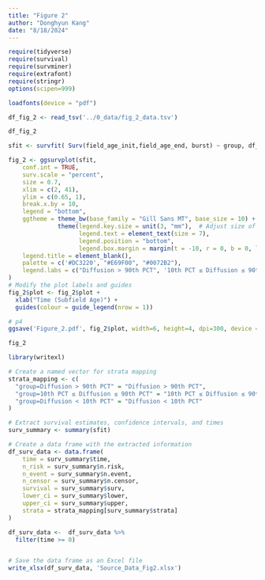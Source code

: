 ---
title: "Figure 2"
author: "Donghyun Kang"
date: "8/18/2024"
---
```{r setup, include=FALSE}
require(tidyverse)
require(survival)
require(survminer)
require(extrafont)
require(stringr)
options(scipen=999)

loadfonts(device = "pdf")

```


```{r}
df_fig_2 <- read_tsv('../0_data/fig_2_data.tsv')
```

```{r}
df_fig_2
```

```{r}
sfit <- survfit( Surv(field_age_init,field_age_end, burst) ~ group, df_fig_2)
```

```{r}
fig_2 <- ggsurvplot(sfit,
    conf.int = TRUE, 
    surv.scale = "percent",
    size = 0.7,
    xlim = c(2, 41),
    ylim = c(0.65, 1),
    break.x.by = 10,
    legend = "bottom",
    ggtheme = theme_bw(base_family = "Gill Sans MT", base_size = 10) + 
              theme(legend.key.size = unit(3, "mm"),  # Adjust size of the legend keys
                    legend.text = element_text(size = 7),
                    legend.position = "bottom",
                    legend.box.margin = margin(t = -10, r = 0, b = 0, l = 0)), # Negative top margin to reduce gap
    legend.title = element_blank(),
    palette = c('#DC3220', "#E69F00", "#0072B2"),
    legend.labs = c("Diffusion > 90th PCT", '10th PCT ≤ Diffusion ≤ 90th PCT', "Diffusion < 10th PCT")
)
# Modify the plot labels and guides
fig_2$plot <- fig_2$plot + 
  xlab("Time (Subfield Age)") + 
  guides(colour = guide_legend(nrow = 1))

# p4
ggsave('Figure_2.pdf', fig_2$plot, width=6, height=4, dpi=300, device = cairo_pdf)

fig_2
```
```{r}
library(writexl)

# Create a named vector for strata mapping
strata_mapping <- c(
  "group=Diffusion > 90th PCT" = "Diffusion > 90th PCT",
  "group=10th PCT ≤ Diffusion ≤ 90th PCT" = "10th PCT ≤ Diffusion ≤ 90th PCT",
  "group=Diffusion < 10th PCT" = "Diffusion < 10th PCT"
)

# Extract survival estimates, confidence intervals, and times
surv_summary <- summary(sfit)

# Create a data frame with the extracted information
df_surv_data <- data.frame(
    time = surv_summary$time,
    n_risk = surv_summary$n.risk,
    n_event = surv_summary$n.event,
    n_censor = surv_summary$n.censor,
    survival = surv_summary$surv,
    lower_ci = surv_summary$lower,
    upper_ci = surv_summary$upper,
    strata = strata_mapping[surv_summary$strata]
)

df_surv_data <-  df_surv_data %>%
  filter(time >= 0)


# Save the data frame as an Excel file
write_xlsx(df_surv_data, 'Source_Data_Fig2.xlsx')
```



